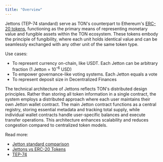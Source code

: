 ```yaml
---
title: "Overview"
---
```


Jettons (TEP-74 standard) serve as TON's counterpart to Ethereum's [ERC-20 tokens](https://eips.ethereum.org/EIPS/eip-20), functioning as the primary means of representing monetary value and fungible assets within the TON ecosystem. These tokens embody the principle of fungibility, where each unit holds identical value and can be seamlessly exchanged with any other unit of the same token type.

Use cases:

- To represent currency on-chain, like USDT. Each Jetton can be arbitrary fraction (1 Jetton = 10<sup>-6</sup> USD)
- To empower governance-like voting systems. Each Jetton equals a vote
- To represent deposit size in Decentralized Finances

The technical architecture of Jettons reflects TON's distributed design principles. Rather than storing all token information in a single contract, the system employs a distributed approach where each user maintains their own Jetton wallet contract. The main Jetton contract functions as a central registry, storing essential metadata and tracking total supply, while individual wallet contracts handle user-specific balances and execute transfer operations. This architecture enhances scalability and reduces congestion compared to centralized token models.

Read more:

- [Jetton standard comparison](/standard/tokens/jettons/comparison)
- [Jettons vs ERC-20 Tokens](/guidebook/tokens)
- [TEP-74](https://github.com/ton-blockchain/TEPs/blob/0d7989fba6f2d9cb08811bf47263a9b314dc5296/text/0074-jettons-standard.md)